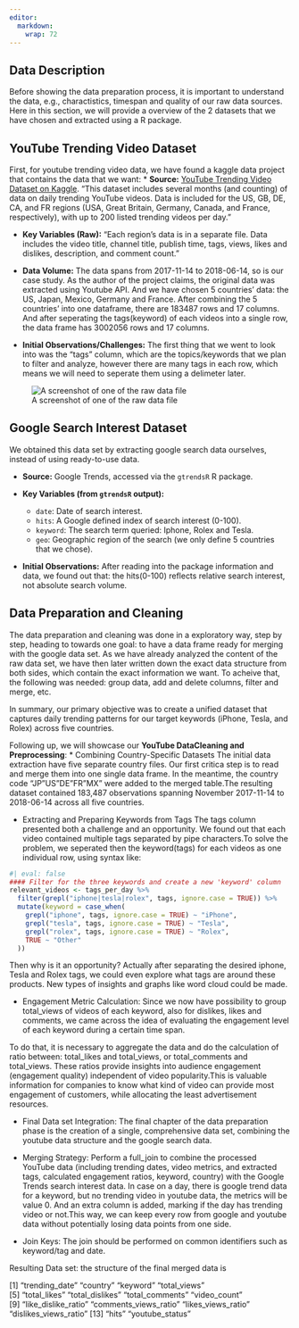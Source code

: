```yaml
---
editor: 
  markdown: 
    wrap: 72
---
```


## Data Description

Before showing the data preparation process, it is important to understand the data, e.g., charactistics, timespan and quality of our raw data sources. Here in this section, we will provide a overview of the 2 datasets that we have chosen and extracted using a R package.

## YouTube Trending Video Dataset

First, for youtube trending video data, we have found a kaggle data project that contains the data that we want: \* **Source:** [YouTube Trending Video Dataset on Kaggle](https://www.kaggle.com/datasets/datasnaek/youtube-new). "This dataset includes several months (and counting) of data on daily trending YouTube videos. Data is included for the US, GB, DE, CA, and FR regions (USA, Great Britain, Germany, Canada, and France, respectively), with up to 200 listed trending videos per day."

-   **Key Variables (Raw):** "Each region’s data is in a separate file. Data includes the video title, channel title, publish time, tags, views, likes and dislikes, description, and comment count."

-   **Data Volume:** The data spans from 2017-11-14 to 2018-06-14, so is our case study. As the author of the project claims, the original data was extracted using Youtube API. And we have chosen 5 countries' data: the US, Japan, Mexico, Germany and France. After combining the 5 countries' into one dataframe, there are 183487 rows and 17 columns. And after seperating the tags(keyword) of each videos into a single row, the data frame has 3002056 rows and 17 columns.

-   **Initial Observations/Challenges:** The first thing that we went to look into was the "tags" column, which are the topics/keywords that we plan to filter and analyze, however there are many tags in each row, which means we will need to seperate them using a delimeter later.

![A screenshot of one of the raw data file](youtube.png){width="3000px,height=3000px"}

## Google Search Interest Dataset

We obtained this data set by extracting google search data ourselves, instead of using ready-to-use data.

-   **Source:** Google Trends, accessed via the `gtrendsR` R package.

-   **Key Variables (from `gtrendsR` output):**

    -   `date`: Date of search interest.
    -   `hits`: A Google defined index of search interest (0-100).
    -   `keyword`: The search term queried: Iphone, Rolex and Tesla.
    -   `geo`: Geographic region of the search (we only define 5 countries that we chose).

-   **Initial Observations:** After reading into the package information and data, we found out that: the hits(0-100) reflects relative search interest, not absolute search volume.

## Data Preparation and Cleaning

The data preparation and cleaning was done in a exploratory way, step by step, heading to towards one goal: to have a data frame ready for merging with the google data set. As we have already analyzed the content of the raw data set, we have then later written down the exact data structure from both sides, which contain the exact information we want. To acheive that, the following was needed: group data, add and delete columns, filter and merge, etc.

In summary, our primary objective was to create a unified dataset that captures daily trending patterns for our target keywords (iPhone, Tesla, and Rolex) across five countries.

Following up, we will showcase our **YouTube DataCleaning and Preprocessing**: \* Combining Country-Specific Datasets The initial data extraction have five separate country files. Our first critica step is to read and merge them into one single data frame. In the meantime, the country code "JP"US"DE"FR"MX" were added to the merged table.The resulting dataset contained 183,487 observations spanning November 2017-11-14 to 2018-06-14 across all five countries.

-   Extracting and Preparing Keywords from Tags The tags column presented both a challenge and an opportunity. We found out that each video contained multiple tags separated by pipe characters.To solve the problem, we seperated then the keyword(tags) for each videos as one individual row, using syntax like:

```r
#| eval: false
#### Filter for the three keywords and create a new 'keyword' column
relevant_videos <- tags_per_day %>%
  filter(grepl("iphone|tesla|rolex", tags, ignore.case = TRUE)) %>%
  mutate(keyword = case_when(
    grepl("iphone", tags, ignore.case = TRUE) ~ "iPhone",
    grepl("tesla", tags, ignore.case = TRUE) ~ "Tesla",
    grepl("rolex", tags, ignore.case = TRUE) ~ "Rolex",
    TRUE ~ "Other"
  ))
```


Then why is it an opportunity? Actually after separating the desired iphone, Tesla and Rolex tags, we could even explore what tags are around these products. New types of insights and graphs like word cloud could be made.


* Engagement Metric Calculation:
Since we now have possibility to group total_views of videos of each keyword, also for dislikes, likes and comments, we came across the idea of evaluating the engagement level of each keyword during a certain time span.


To do that, it is necessary to aggregate the data and do the calculation of ratio between: total_likes and total_views, or total_comments and total_views. These ratios provide insights into audience engagement (engagement quality) independent of video popularity.This is valuable information for companies to know what kind of video can provide most engagement of customers, while allocating the least advertisement resources.


* Final Data set Integration:
The final chapter of the data preparation phase is the creation of a single, comprehensive data set, combining the youtube data structure and the google search data.

* Merging Strategy: 
Perform a full_join to combine the processed YouTube data (including trending dates, video metrics, and extracted tags, calculated engagement ratios, keyword, country) with the Google Trends search interest data. In case on a day, there is google trend data for a keyword, but no trending video in youtube data, the metrics will be value 0. And an extra column is added, marking if the day has trending video or not.This way, we can keep every row from google and youtube data without potentially losing data points from one side.

* Join Keys: The join should be performed on common identifiers such as keyword/tag and date.


Resulting Data set: the structure of the final merged data is

\[1\] "trending_date" "country" "keyword" "total_views"\
\[5\] "total_likes" "total_dislikes" "total_comments" "video_count"\
\[9\] "like_dislike_ratio" "comments_views_ratio" "likes_views_ratio" "dislikes_views_ratio" 
\[13\] "hits" "youtube_status"

